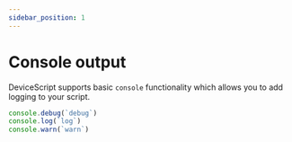 ```yaml
---
sidebar_position: 1
---
```


# Console output

DeviceScript supports basic `console` functionality
which allows you to add logging to your script.

```ts edit
console.debug(`debug`)
console.log(`log`)
console.warn(`warn`)
```
